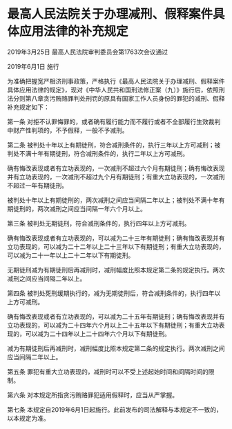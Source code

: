 # 最高人民法院关于办理减刑、假释案件具体应用法律的补充规定

2019年3月25日 最高人民法院审判委员会第1763次会议通过

2019年6月1日 施行

  

为准确把握宽严相济刑事政策，严格执行《最高人民法院关于办理减刑、假释案件具体应用法律的规定》，现对《中华人民共和国刑法修正案（九）》施行后，依照刑法分则第八章贪污贿赂罪判处刑罚的原具有国家工作人员身份的罪犯的减刑、假释补充规定如下：

第一条 对拒不认罪悔罪的，或者确有履行能力而不履行或者不全部履行生效裁判中财产性判项的，不予假释，一般不予减刑。

第二条 被判处十年以上有期徒刑，符合减刑条件的，执行三年以上方可减刑；被判处不满十年有期徒刑，符合减刑条件的，执行二年以上方可减刑。

确有悔改表现或者有立功表现的，一次减刑不超过六个月有期徒刑；确有悔改表现并有立功表现的，一次减刑不超过九个月有期徒刑；有重大立功表现的，一次减刑不超过一年有期徒刑。

被判处十年以上有期徒刑的，两次减刑之间应当间隔二年以上；被判处不满十年有期徒刑的，两次减刑之间应当间隔一年六个月以上。

第三条 被判处无期徒刑，符合减刑条件的，执行四年以上方可减刑。

确有悔改表现或者有立功表现的，可以减为二十三年有期徒刑；确有悔改表现并有立功表现的，可以减为二十二年以上二十三年以下有期徒刑；有重大立功表现的，可以减为二十一年以上二十二年以下有期徒刑。

无期徒刑减为有期徒刑后再减刑时，减刑幅度比照本规定第二条的规定执行。两次减刑之间应当间隔二年以上。

第四条 被判处死刑缓期执行的，减为无期徒刑后，符合减刑条件的，执行四年以上方可减刑。

确有悔改表现或者有立功表现的，可以减为二十五年有期徒刑；确有悔改表现并有立功表现的，可以减为二十四年六个月以上二十五年以下有期徒刑；有重大立功表现的，可以减为二十四年以上二十四年六个月以下有期徒刑。

减为有期徒刑后再减刑时，减刑幅度比照本规定第二条的规定执行。两次减刑之间应当间隔二年以上。

第五条 罪犯有重大立功表现的，减刑时可以不受上述起始时间和间隔时间的限制。

第六条 对本规定所指贪污贿赂罪犯适用假释时，应当从严掌握。

第七条 本规定自2019年6月1日起施行。此前发布的司法解释与本规定不一致的，以本规定为准。